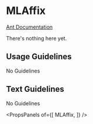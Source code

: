 
# MLAffix

[Ant Documentation](https://3x.ant.design/components/affix)

There's nothing here yet.

## Usage Guidelines
No Guidelines

## Text Guidelines
No Guidelines


<PropsPanels of={[
  MLAffix,
]} />
